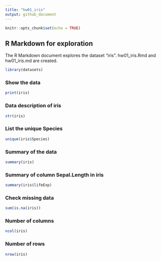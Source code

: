 ```yaml
---
title: "hw01_iris"
output: github_document
---
```


```r
knitr::opts_chunk$set(echo = TRUE)
```

## R Markdown for exploration
The R Markdown document explores the dataset "iris". hw01_iris.Rmd and hw01_iris.md are created. 

```r
library(datasets)
```

### Show the data
```r
print(iris)
```

### Data description of iris
```r
str(iris)
```

### List the unique Species
```r
unique(iris$Species)
```

### Summary of the data
```r
summary(iris)
```

### Summary of column Sepal.Length in iris
```r
summary(iris$lifeExp)
```

### Check missing data
```r
sum(is.na(iris))
```

### Number of columns 
```r
ncol(iris)
```

### Number of rows
```r
nrow(iris)
```






